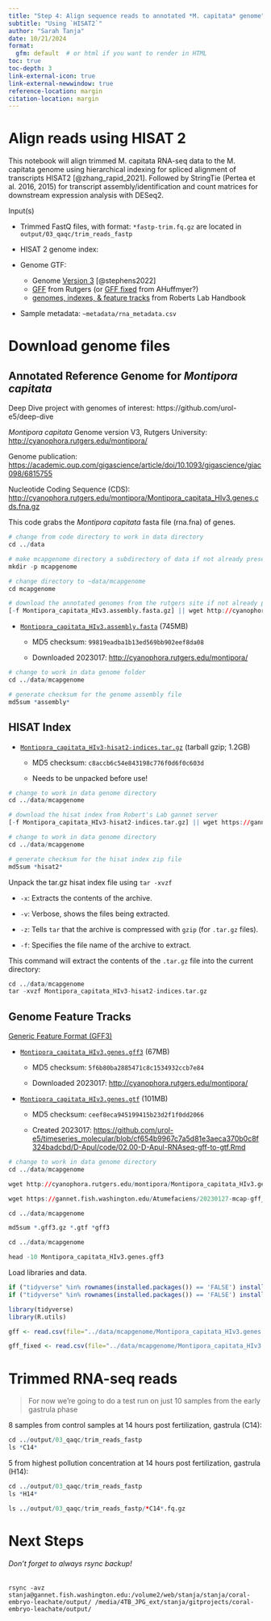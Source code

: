 ```yaml
---
title: "Step 4: Align sequence reads to annotated *M. capitata* genome"
subtitle: "Using `HISAT2`"
author: "Sarah Tanja"
date: 10/21/2024
format:
  gfm: default  # or html if you want to render in HTML
toc: true
toc-depth: 3
link-external-icon: true
link-external-newwindow: true
reference-location: margin
citation-location: margin
---
```


# Align reads using HISAT 2

This notebook will align trimmed M. capitata RNA-seq data to the M. capitata genome using hierarchical indexing for spliced alignment of transcripts HISAT2 [@zhang_rapid_2021]. Followed by StringTie (Pertea et al. 2016, 2015) for transcript assembly/identification and count matrices for downstream expression analysis with DESeq2.

Input(s)

-   Trimmed FastQ files, with format: `*fastp-trim.fq.gz` are located in `output/03_qaqc/trim_reads_fastp`

-   HISAT 2 genome index:

-   Genome GTF:

    -   Genome [Version 3](http://cyanophora.rutgers.edu/montipora/) [@stephens2022]
    -   [GFF](http://cyanophora.rutgers.edu/montipora/Montipora_capitata_HIv3.genes.gff3.gz) from Rutgers (or [GFF fixed](https://github.com/AHuffmyer/EarlyLifeHistory_Energetics/raw/master/Mcap2020/Data/TagSeq/Montipora_capitata_HIv3.genes_fixed.gff3.gz) from AHuffmyer?)
    -   [genomes, indexes, & feature tracks](https://robertslab.github.io/resources/Genomic-Resources/#montipora-capitata) from Roberts Lab Handbook

-   Sample metadata: `~metadata/rna_metadata.csv`

# Download genome files

## Annotated Reference Genome for *Montipora capitata*

Deep Dive project with genomes of interest: https://github.com/urol-e5/deep-dive

*Montipora capitata* Genome version V3, Rutgers University: <http://cyanophora.rutgers.edu/montipora/>

Genome publication: <https://academic.oup.com/gigascience/article/doi/10.1093/gigascience/giac098/6815755>

Nucleotide Coding Sequence (CDS): <http://cyanophora.rutgers.edu/montipora/Montipora_capitata_HIv3.genes.cds.fna.gz>

This code grabs the *Montipora capitata* fasta file (rna.fna) of genes.

```r
# change from code directory to work in data directory
cd ../data

# make mcapgenome directory a subdirectory of data if not already present
mkdir -p mcapgenome

# change directory to ~data/mcapgenome
cd mcapgenome

# download the annotated genomes from the rutgers site if not already present
[-f Montipora_capitata_HIv3.assembly.fasta.gz] || wget http://cyanophora.rutgers.edu/montipora/Montipora_capitata_HIv3.assembly.fasta.gz
```

-   [`Montipora_capitata_HIv3.assembly.fasta`](https://owl.fish.washington.edu/halfshell/genomic-databank/Montipora_capitata_HIv3.assembly.fasta) (745MB)

    -   MD5 checksum: `99819eadba1b13ed569bb902eef8da08`

    -   Downloaded 2023017: <http://cyanophora.rutgers.edu/montipora/>

```r
# change to work in data genome folder
cd ../data/mcapgenome

# generate checksum for the genome assembly file
md5sum *assembly*

```

## HISAT Index

-   [`Montipora_capitata_HIv3-hisat2-indices.tar.gz`](https://gannet.fish.washington.edu/Atumefaciens/20230131-mcap-HIv3-hisat2-build-index/Montipora_capitata_HIv3-hisat2-indices.tar.gz) (tarball gzip; 1.2GB)

    -   MD5 checksum: `c8accb6c54e843198c776f0d6f0c603d`

    -   Needs to be unpacked before use!

```r
# change to work in data genome directory
cd ../data/mcapgenome

# download the hisat index from Robert's Lab gannet server
[-f Montipora_capitata_HIv3-hisat2-indices.tar.gz] || wget https://gannet.fish.washington.edu/Atumefaciens/20230131-mcap-HIv3-hisat2-build-index/Montipora_capitata_HIv3-hisat2-indices.tar.gz
```

```r
# change to work in data genome directory
cd ../data/mcapgenome

# generate checksum for the hisat index zip file
md5sum *hisat2*
```

Unpack the tar.gz hisat index file using `tar -xvzf`

-   `-x`: Extracts the contents of the archive.

-   `-v`: Verbose, shows the files being extracted.

-   `-z`: Tells `tar` that the archive is compressed with `gzip` (for `.tar.gz` files).

-   `-f`: Specifies the file name of the archive to extract.

This command will extract the contents of the `.tar.gz` file into the current directory:

```r
cd ../data/mcapgenome
tar -xvzf Montipora_capitata_HIv3-hisat2-indices.tar.gz
```

## Genome Feature Tracks

[Generic Feature Format (GFF3)](https://gmod.org/wiki/GFF3)

-   [`Montipora_capitata_HIv3.genes.gff3`](https://owl.fish.washington.edu/halfshell/genomic-databank/Montipora_capitata_HIv3.genes.gff3) (67MB)

    -   MD5 checksum: `5f6b80ba2885471c8c1534932ccb7e84`

    -   Downloaded 2023017: <http://cyanophora.rutgers.edu/montipora/>

-   [`Montipora_capitata_HIv3.genes.gtf`](https://gannet.fish.washington.edu/Atumefaciens/20230127-mcap-gff_to_gtf/Montipora_capitata_HIv3.genes.gtf) (101MB)

    -   MD5 checksum: `ceef8eca945199415b23d2f1f0dd2066`

    -   Created 2023017: <https://github.com/urol-e5/timeseries_molecular/blob/cf654b9967c7a5d81e3aeca370b0c8f324badcbd/D-Apul/code/02.00-D-Apul-RNAseq-gff-to-gtf.Rmd>

```r
# change to work in data genome directory
cd ../data/mcapgenome

wget http://cyanophora.rutgers.edu/montipora/Montipora_capitata_HIv3.genes.gff3.gz

wget https://gannet.fish.washington.edu/Atumefaciens/20230127-mcap-gff_to_gtf/Montipora_capitata_HIv3.genes.gtf
```

```r
cd ../data/mcapgenome

md5sum *.gff3.gz *.gtf *gff3
```

```r

cd ../data/mcapgenome

head -10 Montipora_capitata_HIv3.genes.gff3

```

Load libraries and data.

```r

if ("tidyverse" %in% rownames(installed.packages()) == 'FALSE') install.packages('tidyverse')
if ("tidyverse" %in% rownames(installed.packages()) == 'FALSE') install.packages('tidyverse')

library(tidyverse)
library(R.utils)

```

```r

gff <- read.csv(file="../data/mcapgenome/Montipora_capitata_HIv3.genes.gff3", header=FALSE, sep="\t")

gff_fixed <- read.csv(file="../data/mcapgenome/Montipora_capitata_HIv3.genes_fixed.gff3", header=FALSE, sep="\t")
```

# Trimmed RNA-seq reads

> For now we're going to do a test run on just 10 samples from the early gastrula phase

8 samples from control samples at 14 hours post fertilization, gastrula (C14):

```r
cd ../output/03_qaqc/trim_reads_fastp
ls *C14*
```

5 from highest pollution concentration at 14 hours post fertilization, gastrula (H14):

```r
cd ../output/03_qaqc/trim_reads_fastp
ls *H14*
```

```r
ls ../output/03_qaqc/trim_reads_fastp/*C14*.fq.gz
```

# Next Steps

::: callout-important
###### Don't forget to always rsync backup!

```         
rsync -avz stanja@gannet.fish.washington.edu:/volume2/web/stanja/stanja/coral-embryo-leachate/output/ /media/4TB_JPG_ext/stanja/gitprojects/coral-embryo-leachate/output/
```
:::

# 
